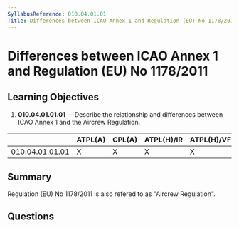 ```yaml
---
SyllabusReference: 010.04.01.01
Title: Differences between ICAO Annex 1 and Regulation (EU) No 1178/2011
---
```


# Differences between ICAO Annex 1 and Regulation (EU) No 1178/2011

## Learning Objectives

1. **010.04.01.01.01** -- Describe the relationship and differences between ICAO
   Annex 1 and the Aircrew Regulation.

|                 | ATPL(A) | CPL(A) | ATPL(H)/IR | ATPL(H)/VFR | CPL(H) | IR  | CBIR(A) |
| --------------- | ------- | ------ | ---------- | ----------- | ------ | --- | ------- |
| 010.04.01.01.01 | X       | X      | X          | X           | X      | X   |         |

## Summary

Regulation (EU) No 1178/2011 is also refered to as "Aircrew Regulation".

## Questions
